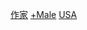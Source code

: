 {{Portalbox|人物|文學|美國}}
{{Commons category}}

[[Category:各職業美國男性|作家]]
[[Category:美國作家|+Male]]
[[Category:各国男性作家|USA]]